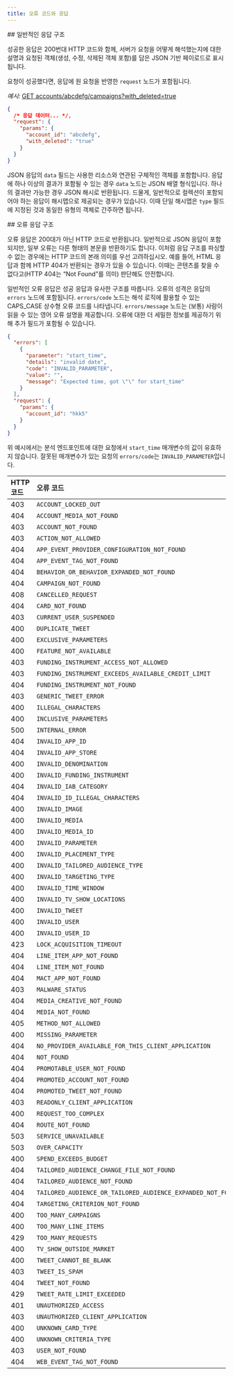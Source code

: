 ```yaml
---
title: 오류 코드와 응답
---
```


<div id="typical-response-structure">
  ## 일반적인 응답 구조
</div>

성공한 응답은 200번대 HTTP 코드와 함께, 서버가 요청을 어떻게 해석했는지에 대한 설명과 요청된 객체(생성, 수정, 삭제된 객체 포함)를 담은 JSON 기반 페이로드로 표시됩니다.

요청이 성공했다면, 응답에 원 요청을 반영한 `request` 노드가 포함됩니다.

_예시:_ [GET accounts/abcdefg/campaigns?with\_deleted=true](/ko/x-ads-api/campaign-management#campaigns)

```json
{
  /* 응답 데이터... */,
  "request": {
    "params": {
      "account_id": "abcdefg",
      "with_deleted": "true"
    }
  }
}
```

JSON 응답의 `data` 필드는 사용한 리소스와 연관된 구체적인 객체를 포함합니다. 응답에 하나 이상의 결과가 포함될 수 있는 경우 `data` 노드는 JSON 배열 형식입니다. 하나의 결과만 가능한 경우 JSON 해시로 반환됩니다. 드물게, 일반적으로 컬렉션이 포함되어야 하는 응답이 해시맵으로 제공되는 경우가 있습니다. 이때 단일 해시맵은 `type` 필드에 지정된 것과 동일한 유형의 객체로 간주하면 됩니다.

<div id="error-response-structure">
  ## 오류 응답 구조
</div>

오류 응답은 200대가 아닌 HTTP 코드로 반환됩니다. 일반적으로 JSON 응답이 포함되지만, 일부 오류는 다른 형태의 본문을 반환하기도 합니다. 이처럼 응답 구조를 파싱할 수 없는 경우에는 HTTP 코드의 본래 의미를 우선 고려하십시오. 예를 들어, HTML 응답과 함께 HTTP 404가 반환되는 경우가 있을 수 있습니다. 이때는 콘텐츠를 찾을 수 없다고(HTTP 404는 “Not Found”를 의미) 판단해도 안전합니다.

일반적인 오류 응답은 성공 응답과 유사한 구조를 따릅니다. 오류의 성격은 응답의 `errors` 노드에 포함됩니다. `errors/code` 노드는 해석 로직에 활용할 수 있는 CAPS\_CASE 상수형 오류 코드를 나타냅니다. `errors/message` 노드는 (보통) 사람이 읽을 수 있는 영어 오류 설명을 제공합니다. 오류에 대한 더 세밀한 정보를 제공하기 위해 추가 필드가 포함될 수 있습니다.

```json
{
  "errors": [
    {
      "parameter": "start_time",
      "details": "invalid date",
      "code": "INVALID_PARAMETER",
      "value": "",
      "message": "Expected time, got \"\" for start_time"
    }
  ],
  "request": {
    "params": {
      "account_id": "hkk5"
    }
  }
}
```

위 예시에서는 분석 엔드포인트에 대한 요청에서 `start_time` 매개변수의 값이 유효하지 않습니다. 잘못된 매개변수가 있는 요청의 `errors/code`는 `INVALID_PARAMETER`입니다.

| HTTP 코드 | 오류 코드 |
| :--- | :--- |
| 403 | `ACCOUNT_LOCKED_OUT` |
| 404 | `ACCOUNT_MEDIA_NOT_FOUND` |
| 403 | `ACCOUNT_NOT_FOUND` |
| 403 | `ACTION_NOT_ALLOWED` |
| 404 | `APP_EVENT_PROVIDER_CONFIGURATION_NOT_FOUND` |
| 404 | `APP_EVENT_TAG_NOT_FOUND` |
| 404 | `BEHAVIOR_OR_BEHAVIOR_EXPANDED_NOT_FOUND` |
| 404 | `CAMPAIGN_NOT_FOUND` |
| 408 | `CANCELLED_REQUEST` |
| 404 | `CARD_NOT_FOUND` |
| 403 | `CURRENT_USER_SUSPENDED` |
| 400 | `DUPLICATE_TWEET` |
| 400 | `EXCLUSIVE_PARAMETERS` |
| 400 | `FEATURE_NOT_AVAILABLE` |
| 403 | `FUNDING_INSTRUMENT_ACCESS_NOT_ALLOWED` |
| 403 | `FUNDING_INSTRUMENT_EXCEEDS_AVAILABLE_CREDIT_LIMIT` |
| 404 | `FUNDING_INSTRUMENT_NOT_FOUND` |
| 403 | `GENERIC_TWEET_ERROR` |
| 400 | `ILLEGAL_CHARACTERS` |
| 400 | `INCLUSIVE_PARAMETERS` |
| 500 | `INTERNAL_ERROR` |
| 404 | `INVALID_APP_ID` |
| 404 | `INVALID_APP_STORE` |
| 400 | `INVALID_DENOMINATION` |
| 400 | `INVALID_FUNDING_INSTRUMENT` |
| 404 | `INVALID_IAB_CATEGORY` |
| 404 | `INVALID_ID_ILLEGAL_CHARACTERS` |
| 400 | `INVALID_IMAGE` |
| 400 | `INVALID_MEDIA` |
| 400 | `INVALID_MEDIA_ID` |
| 400 | `INVALID_PARAMETER` |
| 400 | `INVALID_PLACEMENT_TYPE` |
| 400 | `INVALID_TAILORED_AUDIENCE_TYPE` |
| 400 | `INVALID_TARGETING_TYPE` |
| 400 | `INVALID_TIME_WINDOW` |
| 400 | `INVALID_TV_SHOW_LOCATIONS` |
| 400 | `INVALID_TWEET` |
| 400 | `INVALID_USER` |
| 400 | `INVALID_USER_ID` |
| 423 | `LOCK_ACQUISITION_TIMEOUT` |
| 404 | `LINE_ITEM_APP_NOT_FOUND` |
| 404 | `LINE_ITEM_NOT_FOUND` |
| 404 | `MACT_APP_NOT_FOUND` |
| 403 | `MALWARE_STATUS` |
| 404 | `MEDIA_CREATIVE_NOT_FOUND` |
| 404 | `MEDIA_NOT_FOUND` |
| 405 | `METHOD_NOT_ALLOWED` |
| 400 | `MISSING_PARAMETER` |
| 404 | `NO_PROVIDER_AVAILABLE_FOR_THIS_CLIENT_APPLICATION` |
| 404 | `NOT_FOUND` |
| 404 | `PROMOTABLE_USER_NOT_FOUND` |
| 404 | `PROMOTED_ACCOUNT_NOT_FOUND` |
| 404 | `PROMOTED_TWEET_NOT_FOUND` |
| 403 | `READONLY_CLIENT_APPLICATION` |
| 400 | `REQUEST_TOO_COMPLEX` |
| 404 | `ROUTE_NOT_FOUND` |
| 503 | `SERVICE_UNAVAILABLE` |
| 503 | `OVER_CAPACITY` |
| 400 | `SPEND_EXCEEDS_BUDGET` |
| 404 | `TAILORED_AUDIENCE_CHANGE_FILE_NOT_FOUND` |
| 404 | `TAILORED_AUDIENCE_NOT_FOUND` |
| 404 | `TAILORED_AUDIENCE_OR_TAILORED_AUDIENCE_EXPANDED_NOT_FOUND` |
| 404 | `TARGETING_CRITERION_NOT_FOUND` |
| 400 | `TOO_MANY_CAMPAIGNS` |
| 400 | `TOO_MANY_LINE_ITEMS` |
| 429 | `TOO_MANY_REQUESTS` |
| 400 | `TV_SHOW_OUTSIDE_MARKET` |
| 400 | `TWEET_CANNOT_BE_BLANK` |
| 403 | `TWEET_IS_SPAM` |
| 404 | `TWEET_NOT_FOUND` |
| 429 | `TWEET_RATE_LIMIT_EXCEEDED` |
| 401 | `UNAUTHORIZED_ACCESS` |
| 403 | `UNAUTHORIZED_CLIENT_APPLICATION` |
| 400 | `UNKNOWN_CARD_TYPE` |
| 400 | `UNKNOWN_CRITERIA_TYPE` |
| 403 | `USER_NOT_FOUND` |
| 404 | `WEB_EVENT_TAG_NOT_FOUND` |